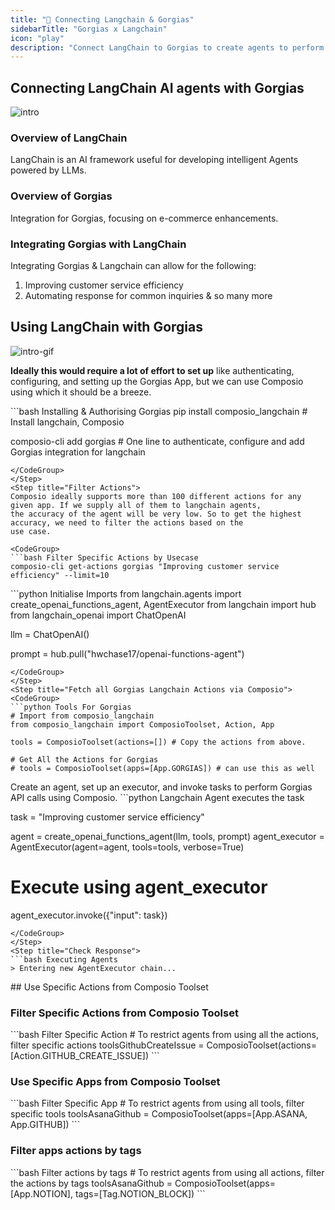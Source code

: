 ```yaml
---
title: "🚀 Connecting Langchain & Gorgias"
sidebarTitle: "Gorgias x Langchain"
icon: "play"
description: "Connect LangChain to Gorgias to create agents to perform tasks using natural language"
---
```


## Connecting LangChain AI agents with Gorgias
![intro](/media/intro.jpg)

### Overview of LangChain

LangChain is an AI framework useful for developing intelligent Agents powered by LLMs.

### Overview of Gorgias

Integration for Gorgias, focusing on e-commerce enhancements.

### Integrating Gorgias with LangChain

Integrating Gorgias & Langchain can allow for the following:

1. Improving customer service efficiency
2. Automating response for common inquiries
& so many more

## Using LangChain with Gorgias
![intro-gif](/media/intro.gif)
<Steps>
<Step title="Setting Up the Environment">

**Ideally this would require a lot of effort to set up** like authenticating, configuring, and setting up the Gorgias App, but we can use Composio using which it should be a breeze.

<CodeGroup>
```bash Installing & Authorising Gorgias
pip install composio_langchain # Install langchain, Composio 

composio-cli add gorgias # One line to authenticate, configure and add Gorgias integration for langchain
```
</CodeGroup>
</Step>
<Step title="Filter Actions">
Composio ideally supports more than 100 different actions for any given app. If we supply all of them to langchain agents, 
the accuracy of the agent will be very low. So to get the highest accuracy, we need to filter the actions based on the 
use case.

<CodeGroup>
```bash Filter Specific Actions by Usecase
composio-cli get-actions gorgias "Improving customer service efficiency" --limit=10
```
</CodeGroup>

</Step>
<Step title="Import Base Packages">

<CodeGroup>
```python Initialise Imports
from langchain.agents import create_openai_functions_agent, AgentExecutor
from langchain import hub
from langchain_openai import ChatOpenAI


llm = ChatOpenAI()

prompt = hub.pull("hwchase17/openai-functions-agent")
```
</CodeGroup>
</Step>
<Step title="Fetch all Gorgias Langchain Actions via Composio">
<CodeGroup>
```python Tools For Gorgias
# Import from composio_langchain
from composio_langchain import ComposioToolset, Action, App

tools = ComposioToolset(actions=[]) # Copy the actions from above. 

# Get All the Actions for Gorgias
# tools = ComposioToolset(apps=[App.GORGIAS]) # can use this as well
```
</CodeGroup>
</Step>
<Step title="Execute the Agent">
Create an agent, set up an executor, and invoke tasks to perform Gorgias API calls using Composio. 
<CodeGroup>
```python Langchain Agent executes the task

task = "Improving customer service efficiency"

agent = create_openai_functions_agent(llm, tools, prompt)
agent_executor = AgentExecutor(agent=agent, tools=tools, verbose=True)

# Execute using agent_executor
agent_executor.invoke({"input": task})
```
</CodeGroup>
</Step>
<Step title="Check Response">
```bash Executing Agents
> Entering new AgentExecutor chain...
```
</Step>
</Steps>
## Use Specific Actions from Composio Toolset

### Filter Specific Actions from Composio Toolset

<CodeGroup>
```bash Filter Specific Action
# To restrict agents from using all the actions, filter specific actions
toolsGithubCreateIssue = ComposioToolset(actions=[Action.GITHUB_CREATE_ISSUE])
```
</CodeGroup>

### Use Specific Apps from Composio Toolset
<CodeGroup>
```bash Filter Specific App
# To restrict agents from using all tools, filter specific tools
toolsAsanaGithub = ComposioToolset(apps=[App.ASANA, App.GITHUB])
```
</CodeGroup>

### Filter apps actions by tags 
<CodeGroup>
```bash Filter actions by tags
# To restrict agents from using all actions, filter the actions by tags
toolsAsanaGithub = ComposioToolset(apps=[App.NOTION], tags=[Tag.NOTION_BLOCK])
```
</CodeGroup>

